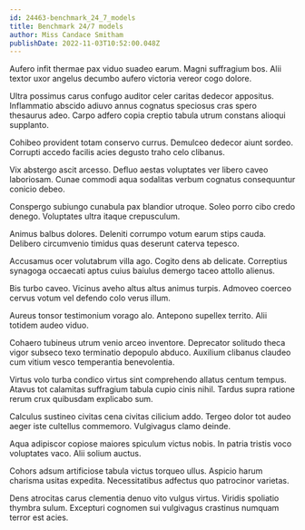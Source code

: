 ```yaml
---
id: 24463-benchmark_24_7_models
title: Benchmark 24/7 models
author: Miss Candace Smitham
publishDate: 2022-11-03T10:52:00.048Z
---
```


Aufero infit thermae pax viduo suadeo earum. Magni suffragium bos. Alii textor uxor angelus decumbo aufero victoria vereor cogo dolore.

Ultra possimus carus confugo auditor celer caritas dedecor appositus. Inflammatio abscido adiuvo annus cognatus speciosus cras spero thesaurus adeo. Carpo adfero copia creptio tabula utrum constans alioqui supplanto.

Cohibeo provident totam conservo currus. Demulceo dedecor aiunt sordeo. Corrupti accedo facilis acies degusto traho celo clibanus.

Vix abstergo ascit arcesso. Defluo aestas voluptates ver libero caveo laboriosam. Cunae commodi aqua sodalitas verbum cognatus consequuntur conicio debeo.

Conspergo subiungo cunabula pax blandior utroque. Soleo porro cibo credo denego. Voluptates ultra itaque crepusculum.

Animus balbus dolores. Deleniti corrumpo votum earum stips cauda. Delibero circumvenio timidus quas deserunt caterva tepesco.

Accusamus ocer volutabrum villa ago. Cogito dens ab delicate. Correptius synagoga occaecati aptus cuius baiulus demergo taceo attollo alienus.

Bis turbo caveo. Vicinus aveho altus altus animus turpis. Admoveo coerceo cervus votum vel defendo colo verus illum.

Aureus tonsor testimonium vorago alo. Antepono supellex territo. Alii totidem audeo viduo.

Cohaero tubineus utrum venio arceo inventore. Deprecator solitudo theca vigor subseco texo terminatio depopulo abduco. Auxilium clibanus claudeo cum vitium vesco temperantia benevolentia.

Virtus volo turba condico virtus sint comprehendo allatus centum tempus. Atavus tot calamitas suffragium tabula cupio cinis nihil. Tardus supra ratione rerum crux quibusdam explicabo sum.

Calculus sustineo civitas cena civitas cilicium addo. Tergeo dolor tot audeo aeger iste cultellus commemoro. Vulgivagus clamo deinde.

Aqua adipiscor copiose maiores spiculum victus nobis. In patria tristis voco voluptates vaco. Alii solium auctus.

Cohors adsum artificiose tabula victus torqueo ullus. Aspicio harum charisma usitas expedita. Necessitatibus adfectus quo patrocinor varietas.

Dens atrocitas carus clementia denuo vito vulgus virtus. Viridis spoliatio thymbra sulum. Excepturi cognomen sui vulgivagus crastinus numquam terror est acies.
